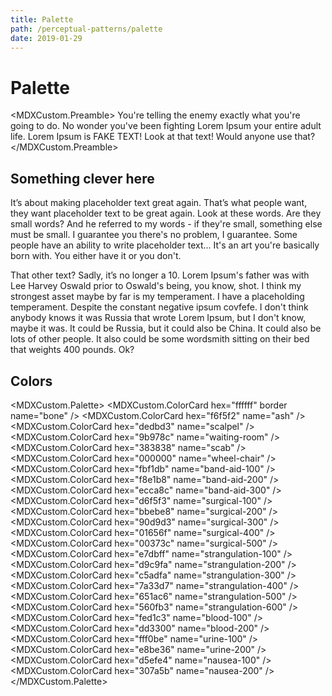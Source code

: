 ```yaml
---
title: Palette
path: /perceptual-patterns/palette
date: 2019-01-29
---
```



# Palette
<MDXCustom.Preamble>
You're telling the enemy exactly what you're going to do. No wonder you've been fighting Lorem Ipsum your entire adult life. Lorem Ipsum is FAKE TEXT! Look at that text! Would anyone use that?
</MDXCustom.Preamble>

## Something clever here

It’s about making placeholder text great again. That’s what people want, they want placeholder text to be great again. Look at these words. Are they small words? And he referred to my words - if they're small, something else must be small. I guarantee you there's no problem, I guarantee. Some people have an ability to write placeholder text... It's an art you're basically born with. You either have it or you don't.

That other text? Sadly, it’s no longer a 10. Lorem Ipsum's father was with Lee Harvey Oswald prior to Oswald's being, you know, shot. I think my strongest asset maybe by far is my temperament. I have a placeholding temperament. Despite the constant negative ipsum covfefe. I don't think anybody knows it was Russia that wrote Lorem Ipsum, but I don't know, maybe it was. It could be Russia, but it could also be China. It could also be lots of other people. It also could be some wordsmith sitting on their bed that weights 400 pounds. Ok?

## Colors

<MDXCustom.Palette>
    <MDXCustom.ColorCard hex="ffffff" border name="bone" />
    <MDXCustom.ColorCard hex="f6f5f2" name="ash" />
    <MDXCustom.ColorCard hex="dedbd3" name="scalpel" />
    <MDXCustom.ColorCard hex="9b978c" name="waiting-room" />
    <MDXCustom.ColorCard hex="383838" name="scab" />
    <MDXCustom.ColorCard hex="000000" name="wheel-chair" />
    <MDXCustom.ColorCard hex="fbf1db" name="band-aid-100" />
    <MDXCustom.ColorCard hex="f8e1b8" name="band-aid-200" />
    <MDXCustom.ColorCard hex="ecca8c" name="band-aid-300" />
    <MDXCustom.ColorCard hex="d6f5f3" name="surgical-100" />
    <MDXCustom.ColorCard hex="bbebe8" name="surgical-200" />
    <MDXCustom.ColorCard hex="90d9d3" name="surgical-300" />
    <MDXCustom.ColorCard hex="01656f" name="surgical-400" />
    <MDXCustom.ColorCard hex="00373c" name="surgical-500" />
    <MDXCustom.ColorCard hex="e7dbff" name="strangulation-100" />
    <MDXCustom.ColorCard hex="d9c9fa" name="strangulation-200" />
    <MDXCustom.ColorCard hex="c5adfa" name="strangulation-300" />
    <MDXCustom.ColorCard hex="7a33d7" name="strangulation-400" />
    <MDXCustom.ColorCard hex="651ac6" name="strangulation-500" />
    <MDXCustom.ColorCard hex="560fb3" name="strangulation-600" />
    <MDXCustom.ColorCard hex="fed1c3" name="blood-100" />
    <MDXCustom.ColorCard hex="dd3300" name="blood-200" />
    <MDXCustom.ColorCard hex="fff0be" name="urine-100" />
    <MDXCustom.ColorCard hex="e8be36" name="urine-200" />
    <MDXCustom.ColorCard hex="d5efe4" name="nausea-100" />
    <MDXCustom.ColorCard hex="307a5b" name="nausea-200" />
</MDXCustom.Palette>
